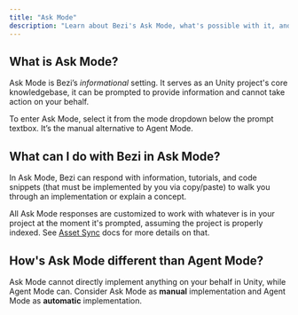 ```yaml
---
title: "Ask Mode"
description: "Learn about Bezi's Ask Mode, what's possible with it, and how it differs from Agent Mode."
---
```


## What is Ask Mode?

Ask Mode is Bezi’s _informational_ setting. It serves as an Unity project's core knowledgebase, it can be prompted to provide information and cannot take action on your behalf. 

To enter Ask Mode, select it from the mode dropdown below the prompt textbox. It’s the manual alternative to Agent Mode.

## What can I do with Bezi in Ask Mode?

In Ask Mode, Bezi can respond with information, tutorials, and code snippets (that must be implemented by you via copy/paste) to walk you through an implementation or explain a concept.

All Ask Mode responses are customized to work with whatever is in your project at the moment it's prompted, assuming the project is properly indexed. See [Asset Sync](https://docs.bezi.com/bezi/product/asset-sync) docs for more details on that.

## How's Ask Mode different than Agent Mode?

Ask Mode cannot directly implement anything on your behalf in Unity, while Agent Mode can. Consider Ask Mode as **manual** implementation and Agent Mode as **automatic** implementation. 